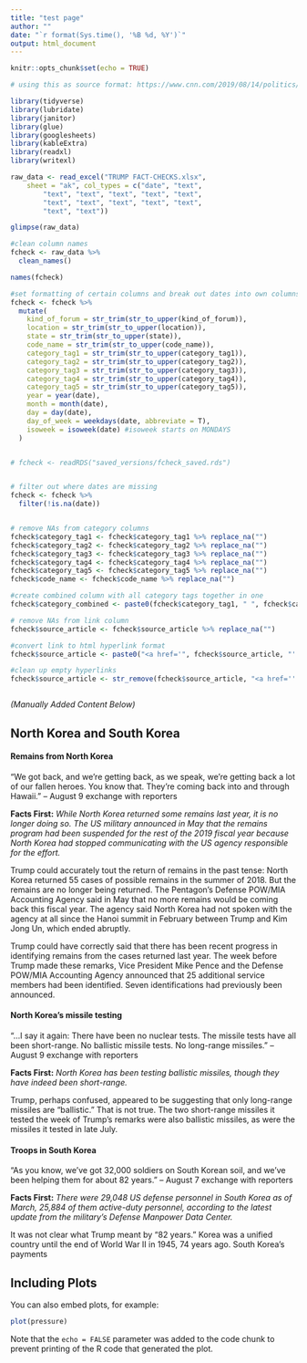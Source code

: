 ```yaml
---
title: "test page"
author: ""
date: "`r format(Sys.time(), '%B %d, %Y')`"
output: html_document
---
```


```r
knitr::opts_chunk$set(echo = TRUE)

# using this as source format: https://www.cnn.com/2019/08/14/politics/weekly-fact-check-donald-trump-21-false/index.html

library(tidyverse)
library(lubridate)
library(janitor)
library(glue)
library(googlesheets)
library(kableExtra)
library(readxl)
library(writexl)

raw_data <- read_excel("TRUMP FACT-CHECKS.xlsx", 
    sheet = "ak", col_types = c("date", "text", 
        "text", "text", "text", "text", "text", 
        "text", "text", "text", "text", "text", 
        "text", "text"))

glimpse(raw_data)

#clean column names
fcheck <- raw_data %>%
  clean_names()

names(fcheck)

#set formatting of certain columns and break out dates into own columns
fcheck <- fcheck %>%
  mutate(
    kind_of_forum = str_trim(str_to_upper(kind_of_forum)),
    location = str_trim(str_to_upper(location)),
    state = str_trim(str_to_upper(state)),
    code_name = str_trim(str_to_upper(code_name)),
    category_tag1 = str_trim(str_to_upper(category_tag1)),
    category_tag2 = str_trim(str_to_upper(category_tag2)),
    category_tag3 = str_trim(str_to_upper(category_tag3)),
    category_tag4 = str_trim(str_to_upper(category_tag4)),
    category_tag5 = str_trim(str_to_upper(category_tag5)),
    year = year(date),
    month = month(date),
    day = day(date),
    day_of_week = weekdays(date, abbreviate = T),
    isoweek = isoweek(date) #isoweek starts on MONDAYS
  )


# fcheck <- readRDS("saved_versions/fcheck_saved.rds")


# filter out where dates are missing
fcheck <- fcheck %>% 
  filter(!is.na(date))


# remove NAs from category columns 
fcheck$category_tag1 <- fcheck$category_tag1 %>% replace_na("")
fcheck$category_tag2 <- fcheck$category_tag2 %>% replace_na("")
fcheck$category_tag3 <- fcheck$category_tag3 %>% replace_na("")
fcheck$category_tag4 <- fcheck$category_tag4 %>% replace_na("")
fcheck$category_tag5 <- fcheck$category_tag5 %>% replace_na("")
fcheck$code_name <- fcheck$code_name %>% replace_na("")

#create combined column with all category tags together in one
fcheck$category_combined <- paste0(fcheck$category_tag1, " ", fcheck$category_tag2, " ", fcheck$category_tag3, " ", fcheck$category_tag4, " ", fcheck$category_tag5)

# remove NAs from link column 
fcheck$source_article <- fcheck$source_article %>% replace_na("")

#convert link to html hyperlink format
fcheck$source_article <- paste0("<a href='", fcheck$source_article, "' target='_blank'>", fcheck$source_article, "</a>")

#clean up empty hyperlinks
fcheck$source_article <- str_remove(fcheck$source_article, "<a href='' target='_blank'></a>")



```


<!-- MANUAL ENTRY TEST -->

*(Manually Added Content Below)*

## North Korea and South Korea

#### Remains from North Korea

"We got back, and we're getting back, as we speak, we're getting back a lot of our fallen heroes. You know that. They're coming back into and through Hawaii." -- August 9 exchange with reporters

**Facts First:** *While North Korea returned some remains last year, it is no longer doing so. The US military announced in May that the remains program had been suspended for the rest of the 2019 fiscal year because North Korea had stopped communicating with the US agency responsible for the effort.*

Trump could accurately tout the return of remains in the past tense: North Korea returned 55 cases of possible remains in the summer of 2018. But the remains are no longer being returned. The Pentagon's Defense POW/MIA Accounting Agency said in May that no more remains would be coming back this fiscal year. The agency said North Korea had not spoken with the agency at all since the Hanoi summit in February between Trump and Kim Jong Un, which ended abruptly.

Trump could have correctly said that there has been recent progress in identifying remains from the cases returned last year. The week before Trump made these remarks, Vice President Mike Pence and the Defense POW/MIA Accounting Agency announced that 25 additional service members had been identified. Seven identifications had previously been announced.

#### North Korea's missile testing

"...I say it again: There have been no nuclear tests. The missile tests have all been short-range. No ballistic missile tests. No long-range missiles." -- August 9 exchange with reporters

**Facts First:** *North Korea has been testing ballistic missiles, though they have indeed been short-range.*

Trump, perhaps confused, appeared to be suggesting that only long-range missiles are "ballistic." That is not true. The two short-range missiles it tested the week of Trump's remarks were also ballistic missiles, as were the missiles it tested in late July.

#### Troops in South Korea

"As you know, we've got 32,000 soldiers on South Korean soil, and we've been helping them for about 82 years." -- August 7 exchange with reporters

**Facts First:** *There were 29,048 US defense personnel in South Korea as of March, 25,884 of them active-duty personnel, according to the latest update from the military's Defense Manpower Data Center.*

It was not clear what Trump meant by "82 years." Korea was a unified country until the end of World War II in 1945, 74 years ago.
South Korea's payments





## Including Plots

You can also embed plots, for example:

```r
plot(pressure)
```

Note that the `echo = FALSE` parameter was added to the code chunk to prevent printing of the R code that generated the plot.
